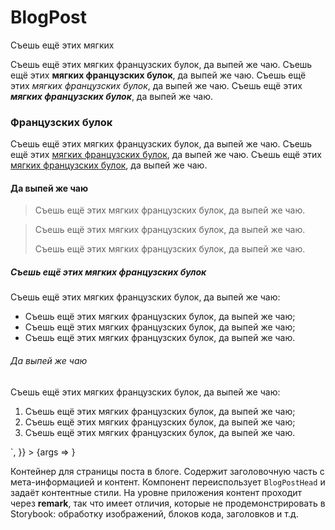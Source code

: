 
<Meta title="BlogPost" component={BlogPost} />

# BlogPost

<Canvas>
  <Story
    name="Basic"
    args={{
      title: 'Заголовок статьи',
      thumbnail: { src: 'assets/test-2.jpg' },
      publishDate: '04.09.2020',
      timeToRead: 12,
      unsplashLink:
        'https://unsplash.com/@karsten116?utm_source=unsplash&amp;utm_medium=referral&amp;utm_content=creditCopyText',
      unsplashAuthor: 'Karsten Winegeart',
      description: 'Краткое описание содержимого статьи, идентичное карточке превью, располагается именно здесь',
      content: `
        <h2>Съешь ещё этих мягких</h2>
        <p>Съешь ещё этих мягких французских булок, да выпей же чаю. Съешь ещё этих <strong>мягких французских булок</strong>, да выпей же чаю. Съешь ещё этих <em>мягких французских булок</em>, да выпей же чаю. Съешь ещё этих <strong><em>мягких французских булок</em></strong>, да выпей же чаю.</p>
        <h3>Французских булок</h3>
        <p>Съешь ещё этих мягких французских булок, да выпей же чаю. Съешь ещё этих <a href="/">мягких французских булок</a>, да выпей же чаю. Съешь ещё этих <a href="https://www.google.com/" target="_blank" rel="nofollow noopener noreferrer">мягких французских булок</a>, да выпей же чаю.</p>
        <h4>Да выпей же чаю</h4>
        <blockquote>Съешь ещё этих мягких французских булок, да выпей же чаю.</blockquote>
        <blockquote>
          <p>Съешь ещё этих мягких французских булок, да выпей же чаю.</p>
          <p>Съешь ещё этих мягких французских булок, да выпей же чаю.</p>
        </blockquote>
        <h5>Съешь ещё этих мягких французских булок</h5>
        <p>Съешь ещё этих мягких французских булок, да выпей же чаю:</p>
        <ul>
          <li>Съешь ещё этих мягких французских булок, да выпей же чаю;</li>
          <li>Съешь ещё этих мягких французских булок, да выпей же чаю;</li>
          <li>Съешь ещё этих мягких французских булок, да выпей же чаю.</li>
        </ul>
        <h6>Да выпей же чаю</h6>
        <p>Съешь ещё этих мягких французских булок, да выпей же чаю:</p>
        <ol>
          <li>Съешь ещё этих мягких французских булок, да выпей же чаю;</li>
          <li>Съешь ещё этих мягких французских булок, да выпей же чаю;</li>
          <li>Съешь ещё этих мягких французских булок, да выпей же чаю.</li>
        </ol>
      `,
    }}
  >
    {args => <BlogPost {...args} />}
  </Story>
</Canvas>

Контейнер для страницы поста в блоге. Содержит заголовочную часть с мета-информацией и контент. Компонент переиспользует `BlogPostHead` и задаёт контентные стили. На уровне приложения контент проходит через **remark**, так что имеет отличия, которые не продемонстрировать в Storybook: обработку изображений, блоков кода, заголовков и т.д.

<ArgsTable />
